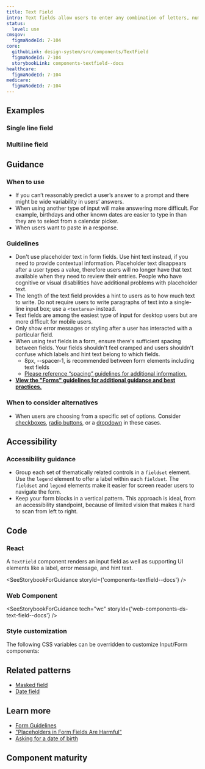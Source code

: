 ```yaml
---
title: Text Field
intro: Text fields allow users to enter any combination of letters, numbers, or symbols of their choosing (unless otherwise restricted). Text fields can span single or multiple lines.
status:
  level: use
cmsgov:
  figmaNodeId: 7-104
core:
  githubLink: design-system/src/components/TextField
  figmaNodeId: 7-104
  storybookLink: components-textfield--docs
healthcare:
  figmaNodeId: 7-104
medicare:
  figmaNodeId: 7-104
---
```


## Examples

### Single line field

<StorybookExample
  componentName="single text field"
  storyId="components-textfield--single-line-field"
/>

### Multiline field

<StorybookExample
  componentName="multi text field"
  storyId="components-textfield--multiline-field"
/>

## Guidance

### When to use

- If you can’t reasonably predict a user’s answer to a prompt and there might be wide variability in users’ answers.
- When using another type of input will make answering more difficult. For example, birthdays and other known dates are easier to type in than they are to select from a calendar picker.
- When users want to paste in a response.

### Guidelines

- Don't use placeholder text in form fields. Use hint text instead, if you need to provide contextual information. Placeholder text disappears after a user types a value, therefore users will no longer have that text available when they need to review their entries. People who have cognitive or visual disabilities have additional problems with placeholder text.
- The length of the text field provides a hint to users as to how much text to write. Do not require users to write paragraphs of text into a single-line input box; use a `<textarea>` instead.
- Text fields are among the easiest type of input for desktop users but are more difficult for mobile users.
- Only show error messages or styling after a user has interacted with a particular field.
- When using text fields in a form, ensure there's sufficient spacing between fields. Your fields shouldn't feel cramped and users shouldn't confuse which labels and hint text belong to which fields.
  - 8px, --spacer-1, is recommended between form elements including text fields
  - [Please reference “spacing” guidelines for additional information.](/foundation/spacing/)
- **[View the "Forms" guidelines for additional guidance and best practices.](/patterns/Forms/forms/)**

### When to consider alternatives

- When users are choosing from a specific set of options. Consider [checkboxes](/components/checkbox), [radio buttons](/components/radio/), or a [dropdown](/components/dropdown/) in these cases.

## Accessibility

### Accessibility guidance

- Group each set of thematically related controls in a `fieldset` element. Use the `legend` element to offer a label within each `fieldset`. The `fieldset` and `legend` elements make it easier for screen reader users to navigate the form.
- Keep your form blocks in a vertical pattern. This approach is ideal, from an accessibility standpoint, because of limited vision that makes it hard to scan from left to right.

## Code

### React

A `TextField` component renders an input field as well as supporting UI elements like a label, error message, and hint text.

<SeeStorybookForGuidance storyId={'components-textfield--docs'} />

### Web Component

<SeeStorybookForGuidance tech="wc" storyId={'web-components-ds-text-field--docs'} />

### Style customization

The following CSS variables can be overridden to customize Input/Form components:

<ComponentThemeOptions componentname="text-input" />

## Related patterns

- [Masked field](/components/text-field/masked-field/)
- [Date field](/components/date-field/)

## Learn more

- [Form Guidelines](/patterns/Forms/forms/)
- ["Placeholders in Form Fields Are Harmful"](https://www.nngroup.com/articles/form-design-placeholders/)
- [Asking for a date of birth](https://designnotes.blog.gov.uk/2013/12/05/asking-for-a-date-of-birth/)

## Component maturity

<MaturityChecklist
  a11yStandards={true}
  color={true}
  forcedColors={true}
  screenReaders={true}
  keyboardNavigable={true}
  storybook={true}
  responsive={true}
  spanish={null}
  completeUiKit={false}
  responsiveUiKit={false}
  tokensInCode={true}
  tokensInSketch={true}
/>
